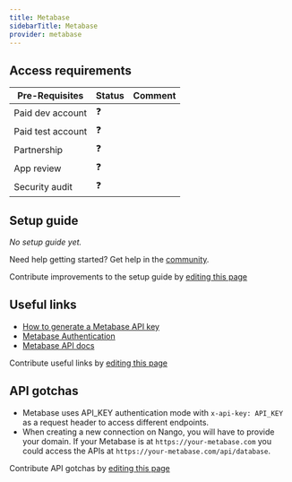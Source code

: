 ```yaml
---
title: Metabase
sidebarTitle: Metabase
provider: metabase
---
```



<Overview />
<PreBuiltTooling provider={providers[pageMetadata.provider]} />
<PreBuiltUseCases />

## Access requirements
| Pre-Requisites | Status | Comment|
| - | - | - |
| Paid dev account | ❓ |  |
| Paid test account | ❓ |  |
| Partnership | ❓ | |
| App review | ❓ |  |
| Security audit | ❓ | |


## Setup guide

_No setup guide yet._

<Tip>Need help getting started? Get help in the [community](https://nango.dev/slack).</Tip>

<Note>Contribute improvements to the setup guide by [editing this page](https://github.com/nangohq/nango/tree/master/docs-v2/integrations/all/insightly.mdx)</Note>


## Useful links

-   [How to generate a Metabase API key](https://www.metabase.com/docs/latest/people-and-groups/api-keys#create-an-api-key)
-   [Metabase Authentication](https://www.metabase.com/docs/latest/people-and-groups/api-keys#example-get-requests)
-   [Metabase API docs](https://www.metabase.com/docs/latest/api-documentation)

<Note>Contribute useful links by [editing this page](https://github.com/nangohq/nango/tree/master/docs-v2/integrations/all/insightly.mdx)</Note>

## API gotchas

- Metabase uses API_KEY authentication mode with `x-api-key: API_KEY` as a request header to access different endpoints.
- When creating a new connection on Nango, you will have to provide your domain. If your Metabase is at `https://your-metabase.com` you could access the APIs at `https://your-metabase.com/api/database`.

<Note>Contribute API gotchas by [editing this page](https://github.com/nangohq/nango/tree/master/docs-v2/integrations/all/metabase.mdx)</Note>